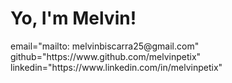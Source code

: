 
# Yo, I'm Melvin!

<Social>
    email="mailto: melvinbiscarra25@gmail.com"
    github="https://www.github.com/melvinpetix"
    linkedin="https://www.linkedin.com/in/melvinpetix"
</Social>